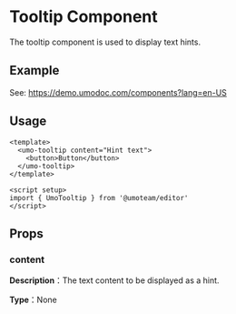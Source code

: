 # Tooltip Component

The tooltip component is used to display text hints.

## Example

See: https://demo.umodoc.com/components?lang=en-US

## Usage

```vue
<template>
  <umo-tooltip content="Hint text">
    <button>Button</button>
  </umo-tooltip>
</template>

<script setup>
import { UmoTooltip } from '@umoteam/editor'
</script>
```

## Props

### content

**Description**：The text content to be displayed as a hint.

**Type**：None